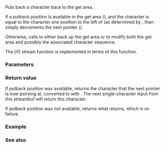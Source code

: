 {{cpp/io/basic_streambuf/title | sputbackc}}
{{cpp/io/basic_streambuf/navbar}}
{{ddcl | 1=
int_type sputbackc( char_type c );
}}

Puts back a character back to the get area.

If a putback position is available in the get area ({{c|gptr() &gt; eback()}}), and the character {{tt|c}} is equal to the character one position to the left of {{lc|gptr()}} (as determined by {{c|Traits::eq(c, gptr()[-1])}}, then simply decrements the next pointer ({{lc|gptr()}}).

Otherwise, calls {{c|pbackfail(Traits::to_int_type(c))}} to either back up the get area or to modify both the get area and possibly the associated character sequence.

The I/O stream function {{l2tt|cpp/io/basic_istream/putback}} is implemented in terms of this function.

===Parameters===
{{par begin}}
{{par | c | character to put back}}
{{par end}}

===Return value===
If putback position was available, returns the character that the next pointer is now pointing at, converted to {{tt|int_type}} with {{c|Traits::to_int_type(*gptr())}}. The next single-character input from this streambuf will return this character.

If putback position was not available, returns what {{lc|pbackfail()}} returns, which is  {{c|Traits::eof()}} on failure.

===Example===
{{example|
 | code=
#include &lt;iostream&gt;
#include &lt;sstream&gt;

int main()
{
    std::stringstream s("abcdef"); // gptr() points to 'a' in "abcdef"
    std::cout &lt;&lt; "Before putback, string holds " &lt;&lt; s.str() &lt;&lt; '\n';
    char c1 = s.get(); // c1 = 'a', gptr() now points to 'b' in "abcdef"
    char c2 = s.rdbuf()-&gt;sputbackc('z'); // same as s.putback('z')
                                         // gptr() now points to 'z' in "zbcdef"
    std::cout &lt;&lt; "After putback, string holds " &lt;&lt; s.str() &lt;&lt; '\n';
    char c3 = s.get(); // c3 = 'z', gptr() now points to 'b' in "zbcdef"
    char c4 = s.get(); // c4 = 'b', gptr() now points to 'c' in "zbcdef"
    std::cout &lt;&lt; c1 &lt;&lt; c2 &lt;&lt; c3 &lt;&lt; c4 &lt;&lt; '\n';

    s.rdbuf()-&gt;sputbackc('b');  // gptr() now points to 'b' in "zbcdef"
    s.rdbuf()-&gt;sputbackc('z');  // gptr() now points to 'z' in "zbcdef"
    int eof = s.rdbuf()-&gt;sputbackc('x');  // nothing to unget: pbackfail() fails
    if (eof == EOF)
        std::cout &lt;&lt; "No room to putback after 'z'\n";
}
 | output=
Before putback, string holds abcdef
After putback, string holds zbcdef
azzb
No room to putback after 'z'
}}

===See also===
{{dsc begin}}
{{dsc inc | cpp/io/basic_streambuf/dsc sungetc}}
{{dsc inc | cpp/io/basic_istream/dsc putback}}
{{dsc end}}

{{langlinks|ja|zh}}